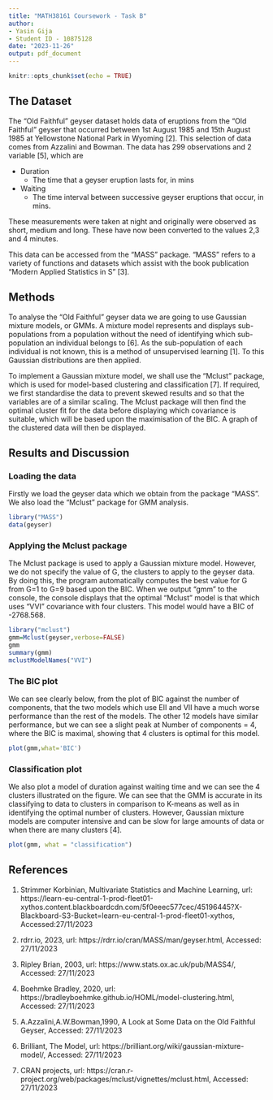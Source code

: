 ---
title: "MATH38161 Coursework - Task B"
author: 
- Yasin Gija
- Student ID - 10875128
date: "2023-11-26"
output: pdf_document
---
\newpage

```{r setup, include=FALSE}
knitr::opts_chunk$set(echo = TRUE)
```

## The Dataset

The "Old Faithful" geyser dataset holds data of eruptions from the "Old Faithful" geyser that occurred between 1st August 1985 and 15th August 1985 at Yellowstone National Park in Wyoming [2]. This selection of data comes from Azzalini and Bowman. The data has 299 observations and 2 variable [5], which are


* Duration
    + The time that a geyser eruption lasts for, in mins
*  Waiting
    + The time interval between successive geyser eruptions that occur, in mins.

These measurements were taken at night and originally were observed as short, medium and long. These have now been converted to the values 2,3 and 4 minutes.  

This data can be accessed from the "MASS" package. "MASS" refers to a variety of functions and datasets which assist with the book publication "Modern Applied Statistics in S" [3].


## Methods

To analyse the "Old Faithful" geyser data we are going to use Gaussian mixture models, or GMMs. A mixture model represents and displays sub-populations from a population without the need of identifying which sub-population an individual belongs to [6]. As the sub-population of each individual is not known, this is a method of unsupervised learning [1]. To this Gaussian distributions are then applied.  

To implement a Gaussian mixture model, we shall use the "Mclust" package, which is used for model-based clustering and classification [7]. If required, we first standardise the data to prevent skewed results and so that the variables are of a similar scaling. The Mclust package will then find the optimal cluster fit for the data before displaying which covariance is suitable, which will be based upon the maximisation of the BIC. A graph of the clustered data will then be displayed.

## Results and Discussion

### Loading the data

Firstly we load the geyser data which we obtain from the package "MASS". We also load the "Mclust" package for GMM analysis.
```{r load}

library("MASS")
data(geyser)
```

### Applying the Mclust package

The Mclust package is used to apply a Gaussian mixture model. However, we do not specify the value of G, the clusters to apply to the geyser data. By doing this, the program automatically computes the best value for G from G=1 to G=9 based upon the BIC.
When we output "gmm" to the console, the console displays that the optimal "Mclust" model is that which uses "VVI" covariance with four clusters. This model would have a BIC of -2768.568.
```{r gmmMclust, message=FALSE,warning=FALSE}

library("mclust")
gmm=Mclust(geyser,verbose=FALSE)
gmm
summary(gmm)
mclustModelNames("VVI")
```

### The BIC plot

We can see clearly below, from the plot of BIC against the number of components, that the two models which use EII and VII have a much worse performance than the rest of the models. The other 12 models have similar performance, but we can see a slight peak at Number of components = 4, where the BIC is maximal, showing that 4 clusters is optimal for this model.

```{r BICplot, echo=TRUE, fig.align='center',out.width='75%'}
plot(gmm,what='BIC')

```

### Classification plot

We also plot a model of duration against waiting time and we can see the 4 clusters illustrated on the figure.
We can see that the GMM is accurate in its classifying to data to clusters in comparison to K-means as well as in identifying the optimal number of clusters. However, Gaussian mixture models are computer intensive and can be slow for large amounts of data or when there are many clusters [4].

```{r plotting, echo=TRUE,fig.align='center',out.width='75%'}
plot(gmm, what = "classification")

```

## References

1. Strimmer Korbinian, Multivariate Statistics and Machine Learning, url: https://learn-eu-central-1-prod-fleet01-xythos.content.blackboardcdn.com/5f0eeec577cec/45196445?X-Blackboard-S3-Bucket=learn-eu-central-1-prod-fleet01-xythos, Accessed:27/11/2023  

2. rdrr.io, 2023, url: https://rdrr.io/cran/MASS/man/geyser.html, Accessed: 27/11/2023  

3. Ripley Brian, 2003, url: https://www.stats.ox.ac.uk/pub/MASS4/, Accessed: 27/11/2023  

4. Boehmke Bradley, 2020, url: https://bradleyboehmke.github.io/HOML/model-clustering.html, Accessed: 27/11/2023  

5. A.Azzalini,A.W.Bowman,1990, A Look at Some Data on the Old Faithful Geyser, Accessed: 27/11/2023

6. Brilliant, The Model, url: https://brilliant.org/wiki/gaussian-mixture-model/, Accessed: 27/11/2023

7. CRAN projects, url: https://cran.r-project.org/web/packages/mclust/vignettes/mclust.html, Accessed: 27/11/2023